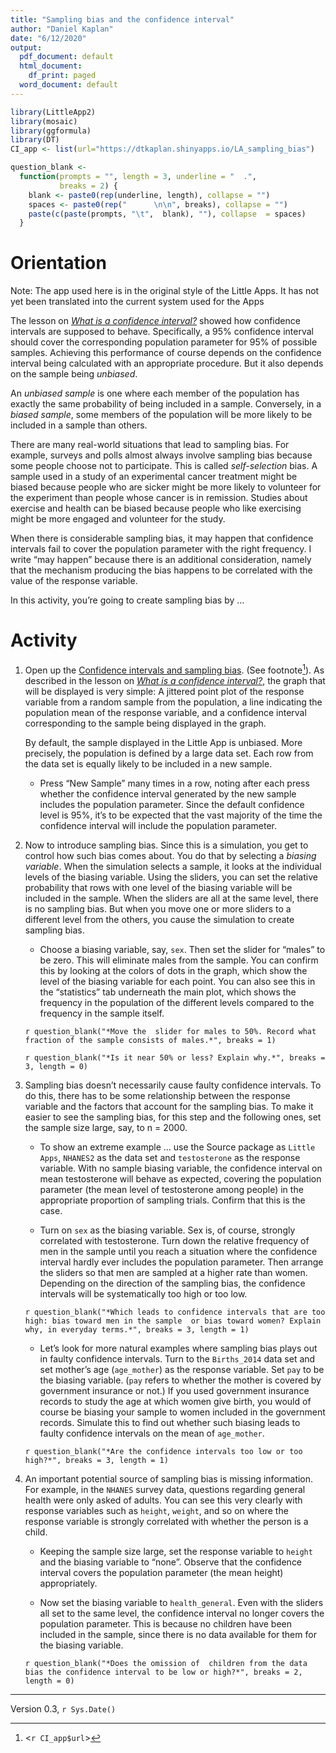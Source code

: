 ```yaml
---
title: "Sampling bias and the confidence interval"
author: "Daniel Kaplan"
date: "6/12/2020"
output:
  pdf_document: default
  html_document:
    df_print: paged
  word_document: default
---
```


```r
library(LittleApp2)
library(mosaic)
library(ggformula)
library(DT)
CI_app <- list(url="https://dtkaplan.shinyapps.io/LA_sampling_bias")

question_blank <-
  function(prompts = "", length = 3, underline = "  .",
           breaks = 2) {
    blank <- paste0(rep(underline, length), collapse = "")
    spaces <- paste0(rep("      \n\n", breaks), collapse = "")
    paste(c(paste(prompts, "\t",  blank), ""), collapse  = spaces)
  }
```



# Orientation

Note: The app used here is in the original style of the Little Apps. It has not yet been translated into the current system used for the Apps

The lesson  on [*What is a confidence interval?*](/lessons/what-is-a-confidence-interval/) showed how confidence intervals are supposed to behave. Specifically, a 95% confidence interval should cover the corresponding  population  parameter for 95% of  possible samples. Achieving  this performance of course depends on  the confidence interval being calculated with an appropriate procedure. But it also depends on the sample being *unbiased*.

An *unbiased sample* is one where each member of the population has exactly the same probability of being included in a sample. Conversely, in a *biased sample*, some members of the population  will be more likely to be included in  a sample than others.

There  are many real-world situations that lead to sampling bias. For example, surveys and polls almost always involve sampling bias because some people choose  not to  participate. This is called *self-selection* bias. A sample used in a  study of an experimental cancer treatment might be biased because people who are sicker might be more likely to volunteer for the experiment than  people whose cancer is in remission. Studies about exercise and health can be biased  because people who like exercising might be more engaged and volunteer for the study.

When there is considerable sampling bias, it may happen that confidence intervals fail to cover the population parameter with the right frequency. I  write "may happen" because  there is an additional consideration, namely that the mechanism producing the bias happens to be correlated with the value of the response variable.

In  this activity, you're going to create sampling bias by ...

# Activity

1. Open up the [Confidence intervals and sampling bias](`r CI_app$url`). (See footnote^[<`r CI_app$url`>]). As described in the lesson  on [*What is a confidence interval?*](/lessons/what-is-a-confidence-interval/), the graph that will be displayed is very simple: A jittered point plot of the response variable from a random sample from the population, a line indicating the population mean of the response variable, and a confidence interval corresponding to the sample being displayed in the graph.
     
     By default, the sample displayed in the Little App is unbiased. More precisely, the population is defined by a large data set. Each row from the data set is equally likely to be included in a new sample. 

    * Press "New Sample" many times in  a row, noting after each press  whether the confidence interval generated by the new sample includes  the population  parameter. Since the default  confidence level is 95%, it's to be expected  that the vast majority of the time the confidence interval will include the population parameter.
    
2. Now to introduce sampling bias.  Since this is a simulation, you  get to control how such bias comes about. You  do that by selecting a *biasing variable*. When the simulation selects a sample, it looks at the individual levels of the biasing variable. Using the sliders, you can set the relative probability that rows with one level of the biasing variable will be included in the sample. When the sliders are all at the same level, there is no sampling bias. But when you move one or more sliders to a different level from the others, you cause the simulation to create sampling bias.

    * Choose a biasing variable, say, `sex`. Then set the slider for "males" to  be zero. This will eliminate males from the sample. You can confirm this by looking at the colors of dots in the graph, which show the level of the biasing variable for each point. You can also see this in the "statistics" tab underneath the main plot, which shows the frequency  in the population of the different levels  compared to the frequency in the sample itself. 
    
    `r question_blank("*Move the  slider for males to 50%. Record what fraction of the sample consists of males.*", breaks = 1)`
    
    `r question_blank("*Is it near 50% or less? Explain why.*", breaks = 3, length = 0)`
    
3. Sampling bias doesn't necessarily cause faulty confidence intervals. To do this, there has to be some relationship between the response variable and the factors that account for the sampling bias. To make  it easier to see the sampling bias, for this step  and the  following ones, set the sample size large, say,  to n  = 2000.

    * To show an extreme example ... use the Source package as `Little Apps`, `NHANES2` as the data set and  `testosterone` as the response variable. With no sample biasing variable, the confidence interval on mean testosterone will behave as expected, covering the population parameter (the mean level of testosterone among people) in the appropriate proportion of sampling trials. Confirm that this is the case.
    
    * Turn on `sex` as the biasing variable. Sex is,  of course, strongly correlated with testosterone. Turn down the relative frequency of men in the sample until you reach a situation where  the confidence  interval  hardly ever includes the population  parameter. Then arrange the sliders so that men are sampled at a higher rate than women. Depending on the direction of the sampling bias, the confidence intervals  will be systematically too high or too  low. 
    
    `r question_blank("*Which leads to confidence intervals that are too high: bias toward men in the sample  or bias toward women? Explain  why, in everyday terms.*", breaks = 3, length = 1)`
    
    * Let's look  for more natural examples where sampling bias plays out in faulty confidence intervals. Turn to the `Births_2014` data  set  and set  mother's age (`age_mother`) as the response variable. Set `pay` to  be the biasing variable. (`pay` refers to  whether the mother is covered by government insurance or not.) If you used government insurance records  to study the age at which women give birth,  you would of course be biasing your sample to women included in the government records. Simulate this to find out whether such biasing leads to faulty confidence intervals on the mean of `age_mother`. 
    
    `r question_blank("*Are the confidence intervals too low or too high?*", breaks = 3, length = 1)`

    
#. An important potential source of sampling bias is missing information. For example, in the `NHANES` survey data, questions regarding general health were only asked of adults. You can see this very clearly with response variables such as `height`,  `weight`, and so  on where the response variable is  strongly correlated with whether the person is a child. 

    * Keeping the sample size large, set the response variable to `height` and the biasing  variable to "none". Observe that  the confidence interval covers the population parameter (the mean height) appropriately. 

    * Now set the biasing variable to `health_general`. Even with the sliders all set to the same level, the confidence  interval  no longer covers the  population  parameter. This is because no  children have  been included in the sample, since there is no data available for  them for the biasing variable. 
    
    `r question_blank("*Does the omission of  children from the data bias the confidence interval to be low or high?*", breaks = 2, length = 0)`




----------------------

Version 0.3, `r Sys.Date()`
